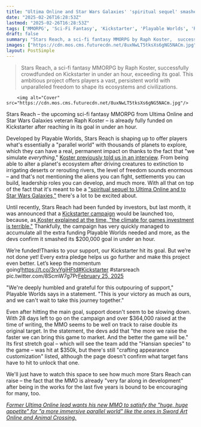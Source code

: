 ```yaml
---
title: "Ultima Online and Star Wars Galaxies' 'spiritual sequel' smashed its $200k Kickstarter target in under an hour, and the sci-fi fantasy MMORPG is now on track to double its goal"
date: "2025-02-26T16:28:53Z"
lastmod: "2025-02-26T16:28:53Z"
tags: ['MMORPG', 'Sci-Fi Fantasy', 'Kickstarter', 'Playable Worlds', 'Raph Koster', 'Ultima Online', 'Star Wars Galaxies', 'Parallel World', 'Thousands of Planets']
draft: false
summary: "Stars Reach, a sci-fi fantasy MMORPG by Raph Koster,  successfully crowdfunded on Kickstarter in under an hour, exceeding its goal.  This ambitious project offers players a vast, persistent world with unparalleled freedom to shape its ecosystems and civilizations."
images: ["https://cdn.mos.cms.futurecdn.net/8uxNwLT5tksXs6gNG5NACm.jpg"]
layout: PostSimple
---
```

> Stars Reach, a sci-fi fantasy MMORPG by Raph Koster,  successfully crowdfunded on Kickstarter in under an hour, exceeding its goal.  This ambitious project offers players a vast, persistent world with unparalleled freedom to shape its ecosystems and civilizations.


        <img alt="Cover" src="https://cdn.mos.cms.futurecdn.net/8uxNwLT5tksXs6gNG5NACm.jpg"/>
        
Stars Reach – the upcoming sci-fi fantasy MMORPG from Ultima Online and Star Wars Galaxies veteran Raph Koster – is already fully funded on Kickstarter after reaching in its goal in under an hour.

Developed by Playable Worlds, Stars Reach is shaping up to offer players what's essentially a "parallel world" with thousands of planets to explore, which they can have a real, permanent impact on thanks to the fact that "we simulate *everything*," [<u>Koster previously told us in an interview</u>](https://www.gamesradar.com/games/mmo/making-an-mmo-is-like-founding-a-city-says-ultima-online-and-star-wars-galaxies-veteran-but-his-ambitious-new-sci-fi-fantasy-game-sounds-more-like-a-parallel-world/). From being able to alter a planet's ecosystem after driving creatures to extinction to irrigating deserts or rerouting rivers, the level of freedom sounds enormous – and that's not mentioning the aliens you can fight, settlements you can build, leadership roles you can develop, and much more. With all that on top of the fact that it's meant to be a [<u>"spiritual sequel to Ultima Online and to Star Wars Galaxies,"</u>](https://www.raphkoster.com/2024/06/28/announcing-stars-reach/) there's a lot to be excited about.

Until recently, Stars Reach had been funded by investors, but last month, it was announced that a [Kickstarter campaign](https://www.kickstarter.com/projects/starsreach/stars-reach) would be launched too, because, as[<u> Koster explained at the time, "the climate for games investment is terrible."</u>](https://www.gamesradar.com/games/mmo/mmo-legends-spiritual-sequel-to-ultima-online-and-to-star-wars-galaxies-is-getting-a-kickstarter-campaign-because-the-climate-for-games-investment-is-terrible/) Thankfully, the campaign has very quickly managed to accumulate all the extra funding Playable Worlds needed and more, as the devs confirm it smashed its $200,000 goal in under an hour.

We’re funded!Thanks to your support, our Kickstarter hit its goal. But we’re not done yet! Every extra pledge helps us go further and make this project even better. Let’s keep the momentum going!https://t.co/3rvYgiHFtd#Kickstarter #starsreach pic.twitter.com/8ScmW7g7Pr[February 25, 2025](https://twitter.com/cantworkitout/status/1894452181660831852)

"We're deeply humbled and grateful for this outpouring of support," Playable Worlds says in a statement. "This is your victory as much as ours, and we can't wait to take this journey together."

Even after hitting the main goal, support doesn't seem to be slowing down. With 28 days left to go on the campaign and over $364,000 raised at the time of writing, the MMO seems to be well on track to raise double its original target. In the statement, the devs add that "the more we raise the faster we can bring this game to market. And the better the game will be." Its first stretch goal – which will see the team add the "Hansian species" to the game – was hit at $350k, but there's still "crafting appearance customization" listed, although the page doesn't confirm what target fans have to hit to unlock that one.

We'll just have to watch this space to see how much more Stars Reach can raise – the fact that the MMO is already "very far along in development" after being in the works for the last five years is bound to be encouraging for many, too.

[<u><em>Former Ultima Online lead wants his new MMO to satisfy the "huge, huge appetite" for "a more immersive parallel world" like the ones in Sword Art Online and Animal Crossing.</em></u>](https://www.gamesradar.com/games/mmo/former-ultima-online-lead-wants-his-new-mmo-to-satisfy-the-huge-huge-appetite-for-a-more-immersive-parallel-world-like-the-ones-in-sword-art-online-and-animal-crossing/)
        